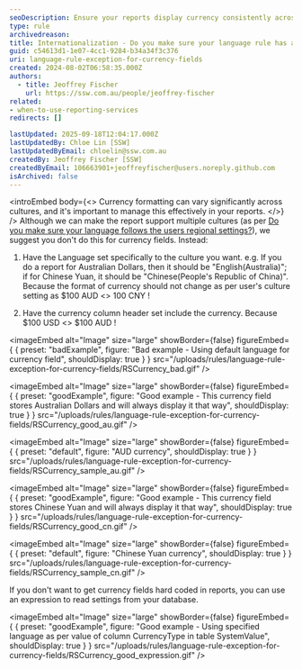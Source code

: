```yaml
---
seoDescription: Ensure your reports display currency consistently across cultures by setting specific language rules for each currency field.
type: rule
archivedreason:
title: Internationalization - Do you make sure your language rule has an exception for Currency Fields?
guid: c54613d1-1e07-4cc1-9284-b34a34f3c376
uri: language-rule-exception-for-currency-fields
created: 2024-08-02T06:58:35.000Z
authors:
  - title: Jeoffrey Fischer
    url: https://ssw.com.au/people/jeoffrey-fischer
related:
- when-to-use-reporting-services
redirects: []

lastUpdated: 2025-09-18T12:04:17.000Z
lastUpdatedBy: Chloe Lin [SSW]
lastUpdatedByEmail: chloelin@ssw.com.au
createdBy: Jeoffrey Fischer [SSW]
createdByEmail: 106663901+jeoffreyfischer@users.noreply.github.com
isArchived: false
---
```


<introEmbed
  body={<>
Currency formatting can vary significantly across cultures, and it's important to manage this effectively in your reports.
  </>}
/>
Although we can make the report support multiple cultures (as per [Do you make sure your language follows the users regional settings?](https://www.ssw.com.au/ssw/Standards/Rules/RulesToBetterSQLReportingServices.aspx#LanguageSetting)), we suggest you don't do this for currency fields. Instead:

1. Have the Language set specifically to the culture you want.
e.g. If you do a report for Australian Dollars, then it should be "English(Australia)"; if for Chinese Yuan, it should be "Chinese(People's Republic of China)". Because the format of currency should not change as per user's culture setting as $100 AUD \<> 100 CNY !

2. Have the currency column header set include the currency.
Because $100 USD \<> $100 AUD !

<imageEmbed
  alt="Image"
  size="large"
  showBorder={false}
  figureEmbed={ {
    preset: "badExample",
    figure: "Bad example - Using default language for currency field",
    shouldDisplay: true
  } }
  src="/uploads/rules/language-rule-exception-for-currency-fields/RSCurrency_bad.gif"
/>


<imageEmbed
  alt="Image"
  size="large"
  showBorder={false}
  figureEmbed={ {
    preset: "goodExample",
    figure: "Good example - This currency field stores Australian Dollars and will always display it that way",
    shouldDisplay: true
  } }
  src="/uploads/rules/language-rule-exception-for-currency-fields/RSCurrency_good_au.gif"
/>



<imageEmbed
  alt="Image"
  size="large"
  showBorder={false}
  figureEmbed={ {
    preset: "default",
    figure: "AUD currency",
    shouldDisplay: true
  } }
  src="/uploads/rules/language-rule-exception-for-currency-fields/RSCurrency_sample_au.gif"
/>


<imageEmbed
  alt="Image"
  size="large"
  showBorder={false}
  figureEmbed={ {
    preset: "goodExample",
    figure: "Good example - This currency field stores Chinese Yuan and will always display it that way",
    shouldDisplay: true
  } }
  src="/uploads/rules/language-rule-exception-for-currency-fields/RSCurrency_good_cn.gif"
/>



<imageEmbed
  alt="Image"
  size="large"
  showBorder={false}
  figureEmbed={ {
    preset: "default",
    figure: "Chinese Yuan currency",
    shouldDisplay: true
  } }
  src="/uploads/rules/language-rule-exception-for-currency-fields/RSCurrency_sample_cn.gif"
/>


If you don't want to get currency fields hard coded in reports, you can use an expression to read settings from your database.

<imageEmbed
  alt="Image"
  size="large"
  showBorder={false}
  figureEmbed={ {
    preset: "goodExample",
    figure: "Good example - Using specified language as per value of column CurrencyType in table SystemValue",
    shouldDisplay: true
  } }
  src="/uploads/rules/language-rule-exception-for-currency-fields/RSCurrency_good_expression.gif"
/>
